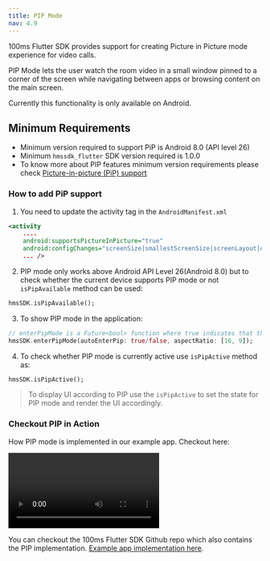```yaml
---
title: PIP Mode
nav: 4.9
---
```


100ms Flutter SDK provides support for creating Picture in Picture mode experience for video calls.

PIP Mode lets the user watch the room video in a small window pinned to a corner of the screen while navigating between apps or browsing content on the main screen.

Currently this functionality is only available on Android.

## Minimum Requirements

- Minimum version required to support PiP is Android 8.0 (API level 26)
- Minimum `hmssdk_flutter` SDK version required is 1.0.0
- To know more about PIP features minimum version requirements please check [Picture-in-picture (PiP) support](https://developer.android.com/develop/ui/views/picture-in-picture)

### How to add PiP support

1. You need to update the activity tag in the `AndroidManifest.xml`

```xml
<activity
    ....
    android:supportsPictureInPicture="true"
    android:configChanges="screenSize|smallestScreenSize|screenLayout|orientation"
    ... />
```

2. PIP mode only works above Android API Level 26(Android 8.0) but to check whether the current device supports PIP mode or not `isPipAvailable` method can be used:

```dart
hmsSDK.isPipAvailable();
```

3. To show PIP mode in the application:

```dart
// enterPipMode is a Future<bool> function where true indicates that the application has entered pip mode successfully.
hmsSDK.enterPipMode(autoEnterPip: true/false, aspectRatio: [16, 9]);
```
4. To check whether PIP mode is currently active use `isPipActive` method as:

```dart
hmsSDK.isPipActive();
```

> To display UI according to PIP use the `isPipActive` to set the state for PIP mode and render the UI accordingly.

### Checkout PIP in Action

How PIP mode is implemented in our example app. Checkout here: 

<video controls>
  <source src="https://user-images.githubusercontent.com/93931528/205587304-772a5dd6-ed64-4d9e-8bb5-4fc3eed83bea.mp4
" type="video/mp4" />
  Your browser does not support the video tag.
</video>


You can checkout the 100ms Flutter SDK Github repo which also contains the PIP implementation. [Example app implementation here](https://github.com/100mslive/100ms-flutter/tree/main/example).


